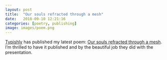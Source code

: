 ```yaml
---
layout: post
title:  "Our souls refracted through a mesh"
date:   2018-09-10 12:21:16
categories: [poetry, publishing]
image: images/poem.png
---
```


[Typishly](http://typishly.com/) has published my latest poem: [Our souls refracted through a mesh](https://typishly.com/2018/09/10/our-souls-refracted-through-a-mesh/).  I'm thrilled to have it published and by the beautiful job they did with the presentation.
